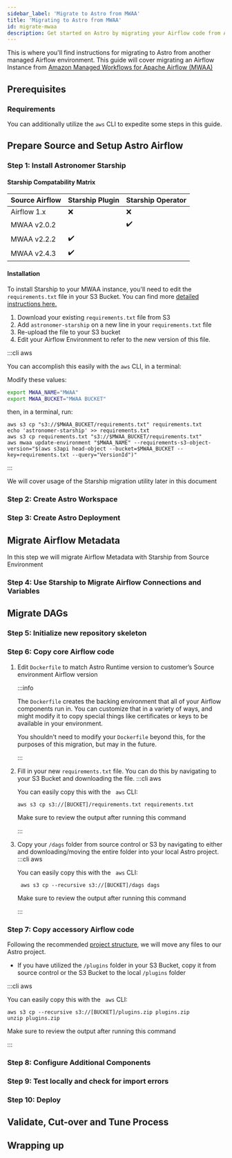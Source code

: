 ```yaml
---
sidebar_label: 'Migrate to Astro from MWAA'
title: 'Migrating to Astro from MWAA'
id: migrate-mwaa
description: Get started on Astro by migrating your Airflow code from Amazon Managed Workflows for Apache Airflow (MWAA).
---
```



This is where you'll find instructions for migrating to Astro from another managed Airflow environment. This guide will
cover migrating an Airflow Instance from [Amazon Managed Workflows for Apache Airflow (MWAA)](https://docs.aws.amazon.com/mwaa/latest/userguide/what-is-mwaa.html)

<Intro />

## Prerequisites

<Prerequisites/>

### Requirements

<Requirements />

You can additionally utilize the `aws` CLI to expedite some steps in this guide.

## Prepare Source and Setup Astro Airflow

### Step 1: Install Astronomer Starship
<Starship />

#### Starship Compatability Matrix

| Source Airflow      | Starship Plugin | Starship Operator |
|---------------------|-----------------|-------------------|
| Airflow 1.x         | ❌               | ❌                 |
| MWAA v2.0.2         |                 | ✔️️               |
| MWAA v2.2.2         | ✔️️             |                   |
| MWAA v2.4.3         | ✔️️             |                   |

#### Installation
To install Starship to your MWAA instance, you'll need to edit the `requirements.txt` file in your S3 Bucket.
You can find more [detailed instructions here.](https://docs.aws.amazon.com/mwaa/latest/userguide/best-practices-dependencies.html#best-practices-dependencies-different-ways)

1. Download your existing `requirements.txt` file from S3
2. Add `astronomer-starship` on a new line in your `requirements.txt` file
3. Re-upload the file to your S3 bucket
4. Edit your Airflow Environment to refer to the new version of this file.

:::cli aws

You can accomplish this easily with the `aws` CLI, in a terminal:

Modify these values:
```sh
export MWAA_NAME="MWAA"
export MWAA_BUCKET="MWAA BUCKET"
```
then, in a terminal, run:
```shell
aws s3 cp "s3://$MWAA_BUCKET/requirements.txt" requirements.txt
echo 'astronomer-starship' >> requirements.txt
aws s3 cp requirements.txt "s3://$MWAA_BUCKET/requirements.txt"
aws mwaa update-environment "$MWAA_NAME" --requirements-s3-object-version="$(aws s3api head-object --bucket=$MWAA_BUCKET --key=requirements.txt --query="VersionId")"
```

:::

We will cover usage of the Starship migration utility later in this document

### Step 2: Create Astro Workspace

<Workspaces />


### Step 3: Create Astro Deployment

<Deployments />

## Migrate Airflow Metadata
In this step we will migrate Airflow Metadata with Starship from Source Environment

### Step 4: Use Starship to Migrate Airflow Connections and Variables
<Usage />

## Migrate DAGs
### Step 5: Initialize new repository skeleton
<DAGs />

### Step 6: Copy core Airflow code
1. Edit `Dockerfile` to match Astro Runtime version to customer’s Source environment Airflow version
    <RuntimeVersionInfo />

    :::info

    The `Dockerfile` creates the backing environment that all of your Airflow components run in.
    You can customize that in a variety of ways, and might
    modify it to copy special things like certificates or keys to be available in your environment.

    You shouldn't need to modify your `Dockerfile` beyond this, for the purposes of this migration, but may in the future.

    :::

2. Fill in your new `requirements.txt` file. You can do this by navigating to your S3 Bucket and downloading the file.
    :::cli aws

    You can easily copy this with the ` aws` CLI:
    ```shell
    aws s3 cp s3://[BUCKET]/requirements.txt requirements.txt
    ```
    Make sure to review the output after running this command

    :::

3. Copy your `/dags` folder from source control or S3 by navigating to either and downloading/moving the entire folder into your local Astro project.
    :::cli aws

    You can easily copy this with the ` aws` CLI:
    ```
     aws s3 cp --recursive s3://[BUCKET]/dags dags
    ```
    Make sure to review the output after running this command

    :::

### Step 7: Copy accessory Airflow code
Following the recommended [project structure](https://docs.astronomer.io/learn/managing-airflow-code#project-structure), we will move any files to our Astro project.

- If you have utilized the `/plugins` folder in your S3 Bucket, copy it from source control or the S3 Bucket to the local `/plugins` folder

:::cli aws

You can easily copy this with the ` aws` CLI:
```
aws s3 cp --recursive s3://[BUCKET]/plugins.zip plugins.zip
unzip plugins.zip
```
Make sure to review the output after running this command

:::

### Step 8: Configure Additional Components
<Additional />

### Step 9: Test locally and check for import errors
<TestLocally />

### Step 10: Deploy
<Deploy />

## Validate, Cut-over and Tune Process
<FinalStep />

## Wrapping up
<WrapUp />